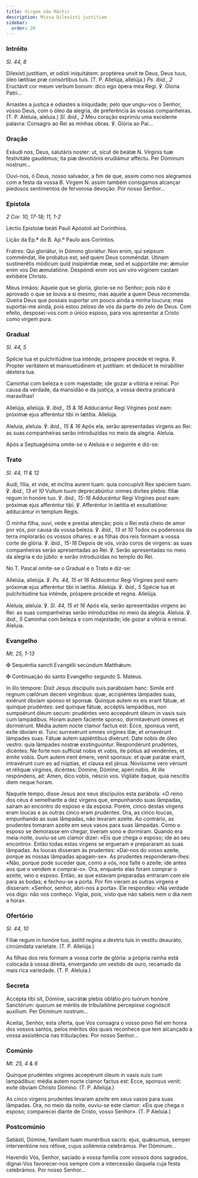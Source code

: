 ```yaml
---
title: Virgem não Mártir
description: Missa Dilexísti justitiam
sidebar:
  order: 20
---
```


### Intróito

<em>Sl. 44, 8</em>

<div class="side-by-side not-content">

Dilexísti justítiam, et odísti iniquitátem: proptérea unxit te Deus, Deus tuus, óleo lætítiae præ consórtibus tuis. (T. P. Allelúja, allelúja.) <em>Ps. ibid., 2</em> Eructávit cor meum verbum bonum: dico ego ópera mea Regi. ℣. Gloria Patri...

Amastes a justiça e odiastes a iniquidade; pelo que ungiu-vos o Senhor, vosso Deus, com o óleo da alegria, de preferência às vossas companheiras. (T. P. Aleluia, aleluia.) <em>Sl. ibid., 2</em> Meu coração exprimiu uma excelente palavra: Consagro ao Rei as minhas obras. ℣. Glória ao Pai...

</div>

### Oração

<div class="side-by-side not-content">

Exáudi nos, Deus, salutáris noster: ut, sicut de beátæ <span class="text-red-500">N.</span> Vírginis tuæ festivitáte gaudémus; ita piæ devotiónis erudiámur afféctu. Per Dóminum nostrum...

Ouvi-nos, ó Deus, nosso salvador, a fim de que, assim como nos alegramos com a festa da vossa B. Virgem <span class="text-red-500">N.</span> assim também consigamos alcançar piedosos sentimentos de fervorosa devoção. Por nosso Senhor...

</div>

### Epístola

<em>2 Cor. 10, 17-18; 11, 1-2</em>

<div class="side-by-side not-content">

Léctio Epístolæ beáti Pauli Apóstoli ad Corínthios.

Lição da Ep.ª do B. Ap.º Paulo aos Coríntios.

Fratres: Qui gloriátur, in Dómino gloriétur. Non enim, qui seípsum comméndat, ille probátus est; sed quem Deus comméndat. Utinam sustinerétis módicum quid insipiéntiæ meæ, sed et supportáte me: ǽmulor enim vos Dei æmulatióne. Despóndi enim vos uni viro vírginem castam exhibére Christo.

Meus irmãos: Aquele que se gloria, glorie-se no Senhor; pois não é aprovado o que se louva a si mesmo, mas aquele a quem Deus recomenda. Queira Deus que possais suportar um pouco ainda a minha loucura; mas suportai-me ainda, pois estou zeloso de vós da parte do zelo de Deus. Com efeito, desposei-vos com o único esposo, para vos apresentar a Cristo como virgem pura.

</div>

### Gradual

<em>Sl. 44, 5</em>

<div class="side-by-side not-content">

Spécie tua et pulchritúdine tua inténde, próspere procéde et regna. ℣. Propter veritátem et mansuetúdinem et justítiam: et dedúcet te mirabíliter déxtera tua.

Caminhai com beleza e com majestade; ide gozar a vitória e reinai. Por causa da verdade, da mansidão e da justiça, a vossa dextra praticará maravilhas!

Allelúja, allelúja. ℣. <em>ibid., 15 & 16</em> Adducántur Regi Vírgines post eam: próximæ ejus afferéntur tibi in lætítia. Allelúja.

Aleluia, aleluia. ℣. <em>ibid., 15 & 16</em> Após ela, serão apresentadas virgens ao Rei: as suas companheiras serão introduzidas no meio da alegria. Aleluia.

</div>

<aside>Após a Septuagésima omite-se o Aleluia e o seguinte e diz-se:</aside>

### Trato

<em>Sl. 44, 11 & 12</em>

<div class="side-by-side not-content">

Audi, fília, et vide, et inclína aurem tuam: quia concupívit Rex spéciem tuam. ℣. <em>ibid., 13 et 10</em> Vultum tuum deprecabúntur omnes dívites plebis: fíliæ regum in honóre tuo. ℣. <em>ibid., 15-16</em> Adducéntur Regi Vírgines post eam: próximæ ejus afferéntur tibi. ℣. Afferéntur in lætítia et exsultatióne: adducántur in templum Regis.

Ó minha filha, ouvi, vede e prestai atenção; pois o Rei está cheio de amor por vós, por causa da vossa beleza. ℣. <em>ibid., 13 et 10</em> Todos os poderosos da terra implorarão os vossos olhares: e as filhas dos reis formam a vossa corte de glória. ℣. <em>ibid., 15-16</em> Depois de vós, virão coros de virgens: as suas companheiras serão apresentadas ao Rei. ℣. Serão apresentadas no meio da alegria e do júbilo: e serão introduzidas no templo do Rei.

</div>

<aside>No T. Pascal omite-se o Gradual e o Trato e diz-se:</aside>

<div class="side-by-side not-content">

Allelúia, allelúja. ℣. <em>Ps. 44, 15 et 16</em> Adducéntur Regi Vírgines post eam: próximæ ejus afferéntur tibi in lætítia. Allelúja. ℣. <em>ibid., 5</em> Spécie tua et pulchritúdine tua inténde, próspere procéde et regna. Allelúja.

Aleluia, aleluia. ℣. <em>Sl. 44, 15 et 16</em> Após ela, serão apresentadas virgens ao Rei: as suas companheiras serão introduzidas no meio da alegria. Aleluia. ℣. <em>ibid., 5</em> Caminhai com beleza e com majestade; ide gozar a vitória e reinai. Aleluia.

</div>

### Evangelho

<em>Mt. 25, 1-13</em>

<div class="side-by-side not-content">

<span class="cross text-red-500">✠</span> Sequéntia sancti Evangélii secúndum Matthǽum.

<span class="cross text-red-500">✠</span> Continuação do santo Evangelho segundo S. Mateus.

In illo témpore: Dixit Jesus discípulis suis parábolam hanc: Simile erit regnum cœlórum decem virgínibus: quæ, accipiéntes lámpades suas, exiérunt óbviam sponso et sponsæ. Quinque autem ex eis erant fátuæ, et quinque prudéntes: sed quinque fátuæ, accéptis lampádibus, non sumpsérunt óleum secum: prudéntes vero accepérunt óleum in vasis suis cum lampádibus. Horam autem faciénte sponso, dormitavérunt omnes et dormiérunt. Média autem nocte clamor factus est: Ecce, sponsus venit, exíte óbviam ei. Tunc surrexérunt omnes vírgines illæ, et ornavérunt lámpades suas. Fátuæ autem sapiéntibus dixérunt: Date nobis de óleo vestro: quia lámpades nostræ exstinguúntur. Respondérunt prudéntes, dicéntes: Ne forte non suffíciat nobis et vobis, ite pótius ad vendéntes, et émite vobis. Dum autem irent émere, venit sponsus: et quæ parátæ erant, intravérunt cum eo ad núptias, et clausa est jánua. Novíssime vero véniunt et réliquæ vírgines, dicéntes: Dómine, Dómine, aperi nobis. At ille respóndens, ait: Amen, dico vobis, néscio vos. Vigiláte ítaque, quia nescítis diem neque horam.

Naquele tempo, disse Jesus aos seus discípulos esta parábola: «O reino dos céus é semelhante a dez virgens que, empunhando suas lâmpadas, saíram ao encontro do esposo e da esposa. Porém, cinco destas virgens eram loucas e as outras cinco eram prudentes. Ora, as cinco loucas, empunhando as suas lâmpadas, não levaram azeite. Ao contrário, as prudentes tomaram azeite em seus vasos para suas lâmpadas. Como o esposo se demorasse em chegar, tiveram sono e dormiram. Quando era meia-noite, ouviu-se um clamor dizer: «Eis que chega o esposo; ide ao seu encontro». Então todas estas virgens se ergueram e prepararam as suas lâmpadas. As loucas disseram às prudentes: «Dai-nos do vosso azeite, porque as nossas lâmpadas apagam-se». As prudentes responderam-lhes: «Não, porque pode suceder que, como a vós, nos falte o azeite; ide antes aos que o vendem e comprai-o». Ora, enquanto elas foram comprar o azeite, veio o esposo. Então, as que estavam preparadas entraram com ele para as bodas; e fechou-se a porta. Por fim vieram as outras virgens e disseram: «Senhor, senhor, abri-nos a porta». Ele respondeu: «Na verdade vos digo: não vos conheço. Vigiai, pois, visto que não sabeis nem o dia nem a hora».

</div>

### Ofertório

<em>Sl. 44, 10</em>

<div class="side-by-side not-content">

Fíliæ regum in honóre tuo, ástitit regína a dextris tuis in vestítu deauráto, circúmdata varietate. (T. P. Allelúja.)

As filhas dos reis formam a vossa corte de glória: a própria rainha está colocada à vossa direita, envergando um vestido de ouro, recamado da mais rica variedade. (T. P. Aleluia.)

</div>

### Secreta

<div class="side-by-side not-content">

Accépta tibi sit, Dómine, sacrátæ plebis oblátio pro tuórum honóre Sanctórum: quorum se méritis de tribulatióne percepísse cognóscit auxílium. Per Dóminum nostrum...

Aceitai, Senhor, esta oferta, que Vos consagra o vosso povo fiel em honra dos vossos santos, pelos méritos dos quais reconhece que tem alcançado a vossa assistência nas tribulações. Por nosso Senhor...

</div>

### Comúnio

<em>Mt. 25, 4 & 6</em>

<div class="side-by-side not-content">

Quinque prudéntes vírgines accepérunt óleum in vasis suis cum lampádibus: média autem nocte clamor factus est: Ecce, sponsus venit: exite óbviam Christo Dómino. (T. P. Allelúja.)

As cinco virgens prudentes levaram azeite em seus vasos para suas lâmpadas. Ora, no meio da noite, ouviu-se este clamor: «Eis que chega o esposo; comparecei diante de Cristo, vosso Senhor». (T. P Aleluia.)

</div>

### Postcomúnio

<div class="side-by-side not-content">

Satiásti, Dómine, famíliam tuam munéribus sacris: ejus, quǽsumus, semper interventióne nos réfove, cujus sollémnia celebrámus. Per Dóminum...

Havendo Vós, Senhor, saciado a vossa família com vossos dons sagrados, dignai-Vos favorecer-nos sempre com a intercessão daquela cuja festa celebrámos. Por nosso Senhor...

</div>
